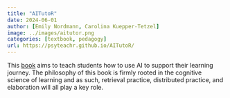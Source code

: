 ```yaml
---
title: "AITutoR"
date: 2024-06-01
author: [Emily Nordmann, Carolina Kuepper-Tetzel]
image: ../images/aitutor.png
categories: [textbook, pedagogy]
url: https://psyteachr.github.io/AITutoR/
---
```


This [book](https://psyteachr.github.io/AITutoR/) aims to teach students how to use AI to support their learning journey. The philosophy of this book is firmly rooted in the cognitive science of learning and as such, retrieval practice, distributed practice, and elaboration will all play a key role.